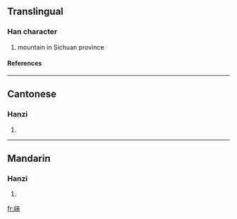 {{see|崍}}

==Translingual==
===Han character===
{{Han char|rn=46|rad=山|as=07|sn=10|four=|canj=山木廿 (UDT)}}
# mountain in Sichuan province
====References====
{{Han ref|kx=0312.301|hdz=10773.070|uh=5D03|ud=23811}}
----
==Cantonese==
===Hanzi===
{{yue-hanzi|jyut=|y=loi4}}
# {{defn|Cantonese}}
----
==Mandarin==
===Hanzi===
{{cmn-hanzi|tra=崍|pin=[[lái]] ([[lai2]])|wg=lai<sup>2</sup>}}
# {{defn|Mandarin}}

[[fr:崃]]